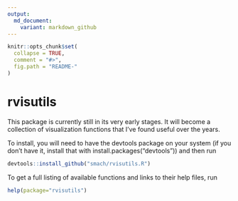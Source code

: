 ```yaml
---
output:
  md_document:
    variant: markdown_github
---
```



```r
knitr::opts_chunk$set(
  collapse = TRUE,
  comment = "#>",
  fig.path = "README-"
)
```

# rvisutils

This package is currently still in its very early stages. It will become a collection of visualization functions that I've found useful over the years.

To install, you will need to have the devtools package on your system (if you don't have it, install that with install.packages("devtools")) and then run

```r

devtools::install_github("smach/rvisutils.R")

```

To get a full listing of available functions and links to their help files, run

```r

help(package="rvisutils")

```


